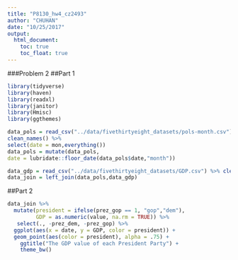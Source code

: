 ```yaml
---
title: "P8130_hw4_cz2493"
author: "CHUHAN"
date: "10/25/2017"
output:
  html_document: 
    toc: true
    toc_float: true
---
```


###Problem 2
##Part 1
```r
library(tidyverse)
library(haven)
library(readxl)
library(janitor)
library(Hmisc)
library(ggthemes)
```

```r
data_pols = read_csv("../data/fivethirtyeight_datasets/pols-month.csv") %>% 
clean_names() %>%
select(date = mon,everything()) 
data_pols = mutate(data_pols,
date = lubridate::floor_date(data_pols$date,"month"))

data_gdp = read_csv("../data/fivethirtyeight_datasets/GDP.csv") %>% clean_names() 
data_join = left_join(data_pols,data_gdp)

```

##Part 2
```r
data_join %>% 
  mutate(president = ifelse(prez_gop == 1, "gop","dem"),
         GDP = as.numeric(value, na.rm = TRUE)) %>% 
   select(., -prez_dem, -prez_gop) %>% 
  ggplot(aes(x = date, y = GDP, color = president)) + 
  geom_point(aes(color = president), alpha = .75) + 
    ggtitle("The GDP value of each President Party") + 
    theme_bw()
```

